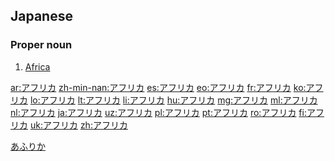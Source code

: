 ==Japanese==

===Proper noun===
{{ja-pos|ka|proper|hira=あふりか|rom=afurika|hidx=あふりか}}

# [[Africa]]

[[Category:ja:Continents|あふりか]]

[[ar:アフリカ]]
[[zh-min-nan:アフリカ]]
[[es:アフリカ]]
[[eo:アフリカ]]
[[fr:アフリカ]]
[[ko:アフリカ]]
[[lo:アフリカ]]
[[lt:アフリカ]]
[[li:アフリカ]]
[[hu:アフリカ]]
[[mg:アフリカ]]
[[ml:アフリカ]]
[[nl:アフリカ]]
[[ja:アフリカ]]
[[uz:アフリカ]]
[[pl:アフリカ]]
[[pt:アフリカ]]
[[ro:アフリカ]]
[[fi:アフリカ]]
[[uk:アフリカ]]
[[zh:アフリカ]]
